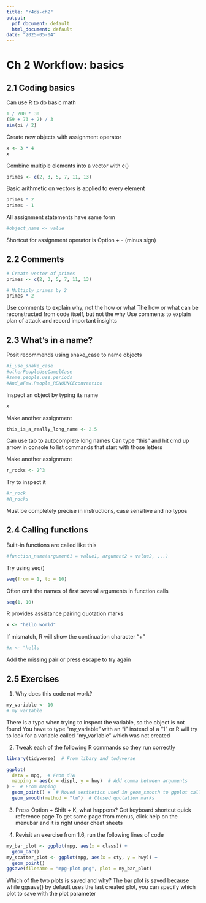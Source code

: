 ```yaml
---
title: "r4ds-ch2"
output:
  pdf_document: default
  html_document: default
date: "2025-05-04"
---
```


# Ch 2 Workflow: basics

## 2.1 Coding basics

Can use R to do basic math
```r
1 / 200 * 30
(59 + 73 + 2) / 3
sin(pi / 2)
```

Create new objects with assignment operator
```r
x <- 3 * 4
x
```

Combine multiple elements into a vector with c()
```r
primes <- c(2, 3, 5, 7, 11, 13)
```

Basic arithmetic on vectors is applied to every element
```r
primes * 2
primes - 1
```

All assignment statements have same form
```r
#object_name <- value
```
Shortcut for assignment operator is Option + - (minus sign)

## 2.2 Comments

```r
# Create vector of primes
primes <- c(2, 3, 5, 7, 11, 13)

# Multiply primes by 2
primes * 2
```

Use comments to explain why, not the how or what
The how or what can be reconstructed from code itself, but not the why
Use comments to explain plan of attack and record important insights

## 2.3 What's in a name?

Posit recommends using snake_case to name objects
```r
#i_use_snake_case
#otherPeopleUseCamelCase
#some.people.use.periods
#And_aFew.People_RENOUNCEconvention
```

Inspect an object by typing its name
```r
x
```

Make another assignment
```r
this_is_a_really_long_name <- 2.5
```
Can use tab to autocomplete long names
Can type "this" and hit cmd up arrow in console to list commands that start with those letters

Make another assignment
```r
r_rocks <- 2^3
```

Try to inspect it
```r
#r_rock
#R_rocks
```
Must be completely precise in instructions, case sensitive and no typos

## 2.4 Calling functions

Built-in functions are called like this
```r
#function_name(argument1 = value1, argument2 = value2, ...)
```

Try using seq()
```r
seq(from = 1, to = 10)
```

Often omit the names of first several arguments in function calls
```r
seq(1, 10)
```

R provides assistance pairing quotation marks
```r
x <- "hello world"
```

If mismatch, R will show the continuation character "+"
```r
#x <- "hello
```
Add the missing pair or press escape to try again

## 2.5 Exercises

1. Why does this code not work?
```r
my_variable <- 10
# my_var1able
```
There is a typo when trying to inspect the variable, so the object is not found
You have to type "my_variable" with an "i" instead of a "1" or R will try to look for a variable called "my_var1able" which was not created

2. Tweak each of the following R commands so they run correctly
```r
library(tidyverse)  # From libary and todyverse

ggplot(
  data = mpg,  # From dTA
  mapping = aes(x = displ, y = hwy)  # Add comma between arguments
) +  # From maping
  geom_point() +  # Moved aesthetics used in geom_smooth to ggplot call
  geom_smooth(method = "lm")  # Closed quotation marks
```

3. Press Option + Shift + K, what happens? 
Get keyboard shortcut quick reference page
To get same page from menus, click help on the menubar and it is right under cheat sheets

4. Revisit an exercise from 1.6, run the following lines of code
```r
my_bar_plot <- ggplot(mpg, aes(x = class)) +
  geom_bar()
my_scatter_plot <- ggplot(mpg, aes(x = cty, y = hwy)) +
  geom_point()
ggsave(filename = "mpg-plot.png", plot = my_bar_plot)
```
Which of the two plots is saved and why?
The bar plot is saved because while ggsave() by default uses the last created plot, you can specify which plot to save with the plot parameter

